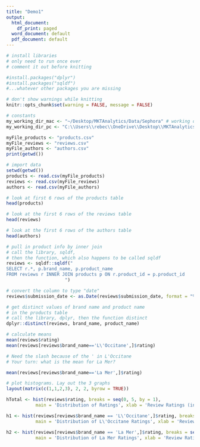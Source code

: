 ```yaml
---
title: "Demo1"
output:
  html_document:
    df_print: paged
  word_document: default
  pdf_document: default
---
```


```r
# install libraries
# only need to run once ever
# comment it out before knitting

#install.packages("dplyr")
#install.packages("sqldf")
#...whatever other packages you are missing
```

```r
# don't show warnings while knitting
knitr::opts_chunk$set(warning = FALSE, message = FALSE)
```

```r
# constants
my_working_dir_mac <- "~/Desktop/MKTAnalytics/Data/Sephora" # working directory if on a Mac
my_working_dir_pc <- "C:\\Users\\rebec\\OneDrive\\Desktop\\MKTAnalytics\\Data\\Sephora" # if on a PC

myFile_products <- "products.csv"
myFile_reviews <- "reviews.csv"
myFile_authors <- "authors.csv"
print(getwd())
```

```r
# import data
setwd(getwd())
products <- read.csv(myFile_products)
reviews <- read.csv(myFile_reviews)
authors <- read.csv(myFile_authors)
```

```r
# look at first 6 rows of the products table
head(products)
```

```r
# look at the first 6 rows of the reviews table
head(reviews)
```

```r
# look at the first 6 rows of the authors table
head(authors)
```

```r
# pull in product info by inner join
# call the library, sqldf, 
# then the function, which also happens to be called sqldf
reviews <- sqldf::sqldf(" 
SELECT r.*, p.brand_name, p.product_name
FROM reviews r INNER JOIN products p ON r.product_id = p.product_id
                      ")

# convert the column to type "date"
reviews$submission_date <- as.Date(reviews$submission_date, format = "%m/%d/%y")
```

```r
# get distinct values of brand name and product name
# in the products table
# call the library, dplyr, then the function distinct
dplyr::distinct(reviews, brand_name, product_name)
```

```r
# calculate means
mean(reviews$rating)
mean(reviews[reviews$brand_name=='L\'Occitane',]$rating)

# Need the slash because of the ' in L'Occitane
# Your turn: what is the mean for La Mer?
```

```r
mean(reviews[reviews$brand_name=='La Mer',]$rating)
```

```r
# plot histograms. Lay out the 3 graphs
layout(matrix(c(1,1,2,3), 2, 2, byrow = TRUE))

hTotal <- hist(reviews$rating, breaks = seq(0, 5, by = 1),
           main = 'Distribution of Ratings', xlab = 'Review Ratings (in Stars)')

h1 <- hist(reviews[reviews$brand_name == 'L\'Occitane',]$rating, breaks = seq(0, 5, by = 1),
           main = 'Distribution of L\'Occitane Ratings', xlab = 'Review Ratings (in Stars)')

h2 <- hist(reviews[reviews$brand_name == 'La Mer',]$rating, breaks = seq(0, 5, by = 1),
           main = 'Distribution of La Mer Ratings', xlab = 'Review Ratings (in Stars)')

```
